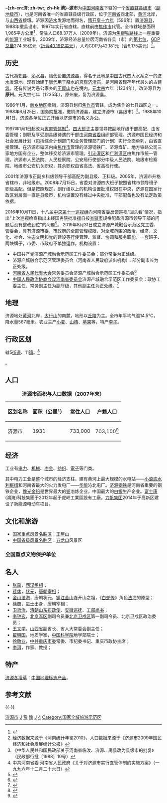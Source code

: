 {{Infobox CnCity
|name = 济源市
|shortname = 
|nickname = 
|usedname = 
|nameorigin = 
|image_city =Jiyuan night.png
|image_caption = 济源夜景
|image_map = Jiyuan.png
|map_caption = 济源市在河南省的地理位置
|class = [[省直辖县级行政区|省直辖县级市]]（[[副地级市|副地级市]]）
|admini_division_code = 419001
|divisions = 5[[街道办事处|街道办事处]]、11[[行政建制镇|镇]]
|location = [[沁园街道_(济源市)|沁园街道]]
|neighbor = 
|spirit = 
|position = 
|subdivision_type1 = 省
|subdivision_name1 = 河南
|leader_title = 市长
|leader_name = [[庄建球|庄建球]]
|leader_title1 =市委书记
|leader_name1 = [[史秉锐|史秉锐]]
|established_title = 
|established_date  =
|coordinate = {{coord|35|04|01.55|N|112|36|04.61|E|display=it}}
|area_total = 1,931
|area_urban = 50
|area_metro =
|area_metro_as_of  =

|population_total  = 73.3<ref>[http://www.jiyuan.gov.cn/zjjy/jybk/201305/t20130529_106438.html 济源百科] {{Wayback|url=http://www.jiyuan.gov.cn/zjjy/jybk/201305/t20130529_106438.html |date=20170530033707 }}，济源之窗</ref>
|population_as_of  = 2016年
|population_density= 
|population_urban  = 
|population_urban_as_of= 
|density_urban = 
|population_metro = 
|population_metro_as_of=
|language = 汉语
|dialect = 
|elevation = 
|climate =
|temperature_mean =
|precipitation = 
|GDP = 533亿
|GDP_as_of = 2016年
|GDP_rank = 
|GDPPC = 
|GDPPC_us =
|GDPPC_PPP_us = 
|Urban_GDP  =
|GDP_urban_as_of = 
|Urban_GDPPC =
|HDI = 
|HDI_as_of = 
|time_zone = [[UTC+8|UTC+8]]（[[北京时间|北京时间]]）
|areacode  = 0391
|postcode = 459000
|carlicense = 豫U
|tree = 
|flower =
|website = http://www.jiyuan.gov.cn
|footnotes = 
}}

'''-{zh-cn:济; zh-tw:{{zy|濟|ㄐㄧˇ}}; zh-hk:濟}-源市'''为[[中华人民共和国|中国]][[河南省|河南省]]下辖的一个[[省直辖县级行政区|省直辖县级市]]（[[副地级市|副地级市]]），也是河南省唯一的省直辖县级行政区，位于[[河南省|河南省]]西北部，[[黄河|黄河]]北岸，与[[山西省|山西省]]接壤。济源因[[济水|济水]]发源地而得名，[[隋朝|隋]][[开皇|开皇十六年]]（596年）置[[济源县|济源县]]，1988年撤县设市，1997年实行省直辖，直辖前由[[焦作市|焦作市]]代管。全市辖域总面积1,965平方公里<ref>{{Cite web|title=中国行政区划|url=http://xzqh.cn/default.asp|accessdate=2020-07-09|archiveurl=https://web.archive.org/web/20101201221013/http://xzqh.cn/default.asp|archivedate=2010-12-01|dead-url=yes}}</ref>，常驻人口68.37万人（2009年）。济源为[[焦柳铁路|焦柳铁路线]]上一座重要的[[能源|能源]]工业城市，2009年，济源经济总量位居河南省各县（市）的[[河南省各县市国内生产总值列表|第七位]]，[[国内生产总值|GDP总量]]274.55亿元（[[人民币汇率|折合40.19亿美元]]），人均GDP为42,181元（合6,175美元）<ref>经济数据来源于《河南统计年鉴2010》，人口数据来源于《济源市2009年国民经济和社会发展统计公报》</ref>。

==历史==
古代為[[轵县|轵县]]、[[沁水县|沁水县]]，[[隋代|隋代]]设置[[济源县|济源县]]，得名于此地是[[中国|中国]]古代四大水系之一的[[济水|济水]]发源地。现有始建于[[唐代|唐代]]用于祭水的[[宫观|宫观]][[济渎庙|济渎庙]]，是河南省现存年代最久的古[[建筑|建筑]]。还有传说为愚公家乡的[[王屋山|王屋山]]也在境内。[[元太宗|元太宗]]六年（1234年），改济源县为'''原州'''。元太宗七年（1235年），原州废，复为济源县。

1986年1月，[[新乡地区|新乡地区]]撤销，济源县划归[[焦作市|焦作市]]管辖，成为焦作的七县四区之一。1988年6月25日，国务院批准，撤销济源县，建立济源市（县级市）<ref>《中华人民共和国民政部关于河南省临汝、济源、禹县改为县级市的批复》（民政部行批〔1988〕10号）</ref>。1988年10月1日，济源各单位正式开始以济源市的名义办公。

1997年1月1日起改为[[省直辖县级行政区|省直管体制]]<ref>中共河南省委  河南省人民政府《关于对济源市实行直管体制的实施方案》（一九九六年十二月二十六日）</ref>。[[党和国家机构|四大班子]]主要领导按副地厅级干部高配，由省委管理；副职及享受副县级待遇的干部由[[中国共产党河南省委员会|河南省委]]组织部管理。济源市国民经济和社会发展计划（包括综合计划部门和业务管理部门的计划）实行全面单列，由省直接管理。在济源市辖区内由[[焦作市|焦作市]]管理的济源钢铁厂、济源煤矿、地方铁路公司三家地方国有企业，整体移交给济源市管理。[[引沁灌区|引沁灌区]]和[[广利灌区|广利灌区]]由焦作市统一管理。济源市人民法院、人民检察院、公安局行使部分中级人民法院、地级市检察院、地级市公安机关职权，其余职权由省高法、省高检行使。

2001年济源市正副乡科级领导干部高配为副县级、正科级。2005年，济源市升格省辖市，非地级市。2008年7月15日，省委对济源四大班子按照省辖市领导班子职级高配。但是按照规定，副厅级以上的机构设置批准权限在中央，济源在国家行政区划层面一直是县级市，机构设置没有经过中央批准，干部配备也没有法定政策依据。

2016年10月11日，十八届[[中央巡视组|中央第十一巡视组]]向河南省委反馈巡视“回头看”情况，指出“上次巡视检查指出未经国务院批准擅自按[[省辖市|省辖市]]规格配备济源市领导干部的问题后没有整改到位”的问题<ref>{{Cite web|title=要文：在济源产城融合示范区成立暨机构改革动员大会上的讲话 -- 新济源党刊|url=http://xjy.jiyuan.gov.cn/web/showArticel.jsp?articelID=23dc3970af0d468ea7db52a261c55241%20&channelID=40|accessdate=2020-07-09|work=xjy.jiyuan.gov.cn|archive-date=2021-05-13|archive-url=https://web.archive.org/web/20210513061632/http://xjy.jiyuan.gov.cn/web/showArticel.jsp?articelID=23dc3970af0d468ea7db52a261c55241%20&channelID=40|dead-url=no}}</ref>。<!--2017年3月31日，国家发展改革委以发改地区〔2017〕593号文函复同意济源市建设国家产城融合示范区。2017年6月7日，河南省政府以豫政〔2017〕20号文印发了《济源国家产城融合示范区总体方案》。2017年6月28日，[[中央编办|中央编办]]批复同意设立'''济源产城融合示范区管理委员会'''，为河南省人民政府派出机构，规格为正厅级，与济源市人民政府实行“一个机构两块牌子”。2018年10月，《河南省关于市县机构改革的总体意见》指出：“济源市机构改革，按照中央编办关于设立济源产城融合示范区管理委员会的批复执行”。2019年5月8日，中央编办正式批复了河南省直机构设置方案。2019年5月31日，河南省委办公厅、省政府办公厅正式印发了《济源产城融合示范区机构设置方案》。2019年8月22日河南省委省政府印发了《济源产城融合示范区机构改革实施方案》。-->2019年8月31日成立济源产城融合示范区党工委、管委会，具有济源市委、市政府的全部管理权限，对全域范围的政治、经济、文化、社会、生态文明和党的建设等行使管理、监督、协调和服务职能，一套班子、两块牌子，市委、市政府不单独运作。机构设置：
*中国共产党济源产城融合示范区工作委员会：部分常委为正处级。
*济源产城融合示范区管理委员会（河南省人民政府派出机构）：部分副市长为正处级。
*[[河南省人民代表大会|河南省人民代表大会]]常务委员会济源产城融合示范区工作委员会<ref>{{Cite web|title=河南省人大常委会设立济源产城融合示范区工作委员会_新闻中心_中国网|url=http://news.china.com.cn/live/2019-09/23/content_552084.htm|accessdate=2020-07-09|work=news.china.com.cn|archive-date=2020-05-19|archive-url=https://web.archive.org/web/20200519072108/http://news.china.com.cn/live/2019-09/23/content_552084.htm|dead-url=no}}</ref>
*[[中国人民政治协商会议河南省委员会|中国人民政治协商会议河南省委员会]]济源产城融合示范区工作委员会：政协工委主任、常务副主任为副厅级，其他副主任为正处级。<ref>{{Cite web|title=河南省政协济源产城融合示范区工作委员会成立，看看领导班子都有谁？ - 河南一百度|url=https://www.henan100.com/news/2020/899510.shtml|accessdate=2020-07-09|work=www.henan100.com|archive-date=2021-01-02|archive-url=https://web.archive.org/web/20210102064203/https://www.henan100.com/news/2020/899510.shtml|dead-url=no}}</ref>
<!--*党工委办公室
*管委会办公室
*纪检工作委员会暨示范区监察工作委员会
*党工委组织部
*党工委宣传部
*党工委统战部
*党工委政法委
*机构编制委员会办公室
*发展改革和统计局
*教育体育局
*工业和科学技术创新委员会
*财政金融局
*审计局
*公安局
*自然资源和规划局
*交通运输局
*农业农村局
*市场监督管理局
*生态环境局
*民政局（副处级）
*司法局（副处级）
*人力资源和社会保障局（副处级）
*水利局（副处级）
*林业局（副处级）
*文化广电和旅游局（副处级）
*卫生健康委员会（副处级）
*退役军人事务局（副处级）
*应急管理局（副处级）
*医疗保障局（副处级）-->

==地理==
济源地处[[黄河|黄河]]北岸，[[太行山|太行山]]的南麓，地形以[[丘陵|丘陵]]为主。全市年平均气温14.5℃，降水量567毫米。农业主产[[小麦|小麦]]、[[山楂|山楂]]、[[苹果|苹果]]等，特产[[李子|李子]]。
{{Weather box
|metric first=y
|single line=y 
|location = 济源（1981 − 2010年）
|Jan high C = 6.5
|Feb high C = 9.7
|Mar high C = 14.8
|Apr high C = 22.0
|May high C = 27.3
|Jun high C = 32.4
|Jul high C = 31.9
|Aug high C = 30.3
|Sep high C = 27.0
|Oct high C = 22.0
|Nov high C = 14.8
|Dec high C = 8.6
|year high C = 20.6

|Jan mean C =  0.3
|Feb mean C =  3.4
|Mar mean C =  8.5
|Apr mean C = 15.4
|May mean C = 20.8
|Jun mean C = 26.0
|Jul mean C = 27.1
|Aug mean C = 25.6
|Sep mean C = 21.1
|Oct mean C = 15.6
|Nov mean C = 8.1
|Dec mean C = 2.2
|year mean C = 14.5

|Jan low C = -4.4
|Feb low C = -1.7
|Mar low C = 2.8
|Apr low C = 8.8
|May low C = 14.1
|Jun low C = 19.6
|Jul low C = 22.7
|Aug low C = 21.4
|Sep low C = 16.2
|Oct low C = 10.3
|Nov low C = 2.9
|Dec low C = -2.5
|year low C = 9.2

|Jan record high C = 20.5
|Feb record high C = 23.9
|Mar record high C = 29.5
|Apr record high C = 36.4
|May record high C = 40.5
|Jun record high C = 42.6
|Jul record high C = 41.6
|Aug record high C = 39.3
|Sep record high C = 38.8
|Oct record high C = 35.1
|Nov record high C = 27.7
|Dec record high C = 24.2

|Jan record low C = -18.5
|Feb record low C = -17.3
|Mar record low C = -8.1
|Apr record low C = -1.8
|May record low C = 2.3
|Jun record low C = 10.7
|Jul record low C = 16.3
|Aug record low C = 12.8
|Sep record low C = 6.2
|Oct record low C = -1.3
|Nov record low C = -9.7
|Dec record low C = -11.1
|precipitation colour = green
|Jan precipitation mm =  8.0
|Feb precipitation mm =  12.6
|Mar precipitation mm = 23.1
|Apr precipitation mm =  23.6
|May precipitation mm = 56.9
|Jun precipitation mm =  60.5
|Jul precipitation mm = 136.9
|Aug precipitation mm = 106.1
|Sep precipitation mm =  75.0
|Oct precipitation mm =  38.6
|Nov precipitation mm =  19.5
|Dec precipitation mm = 7.1
|source 1 = 中国气象数据网<ref name = Cityintro>{{cite web| url = https://data.cma.cn/data/weatherBk.html| script-title = zh: 济源- 气象数据 -中国气象数据网| publisher = Weather China| language = zh-cn| access-date = 2012-06-17| archive-date = 2021-02-19| archive-url = https://web.archive.org/web/20210219231518/http://data.cma.cn/data/weatherBk.html| dead-url = no}}</ref>
}}

==行政区划==
辖5[[街道|街道]]、11[[镇|镇]]。<ref>{{PRC admin/ref sgc|41/90/01/000/000}}</ref>

{{PRC admin/children|41/90/01/000/000}}。

==人口==
{| class="wikitable sortable" 
|+'''济源市面积与人口数据（2007年末）'''
!区划名称!!面积（公里²）!!常住人口!!户籍人口
|-align="right"
!济源市
|1931
|733,000
|703,100<ref>{{Cite web|title=人口民族|url=http://www.jiyuan.gov.cn/zjjy/201305/t20130530_106633.html|accessdate=2020-07-09|publisher=济源之窗 济源市政府门户网站|archiveurl=https://web.archive.org/web/20171006161748/http://www.jiyuan.gov.cn/zjjy/201305/t20130530_106633.html|archivedate=2017-10-06|dead-url=yes}}</ref>
|}

==经济==
工业有[[电力|电力]]、[[机械|机械]]、[[冶金|冶金]]、[[纺织|纺织]]、[[電子|電子]]等门类。

其中电力工业是整个城市的经济支柱，建有黄河上最大规模的水电站——[[小浪底水利枢纽|小浪底水利枢纽]]和河南省最大的火力发电厂——[[华能国际|华能]]沁北电厂。[[济源钢铁|济源钢铁]]是河南省重要的钢铁企业，[[豫光金铅|豫光金铅]]是世界最大的[[铅|铅]]冶炼企业，中国最大的[[銀|白银]]生产企业。[[富士康|富士康]](鴻海)科技集團于2012年起于虎岭工業區設有工廠。[[力帆集团|力帆集团]]2014年于高新区建设了新能源电动车项目。

==文化和旅游==
*[[国家重点风景名胜区|国家重点风景名胜区]]：[[王屋山|王屋山]]
*[[中国省级风景名胜区|中国省级风景名胜区]]：[[五龙口|五龙口]]风景区

===全国重点文物保护单位===
{{columns-list|3|
* [[济渎庙|济渎庙]]
* [[济源大明寺|大明寺]]
* [[奉仙观|奉仙观]]
* [[轵国故城|轵国故城]]
* [[柴庄延庆寺塔|柴庄延庆寺塔]]
* [[阳台宫|阳台宫]]
* [[五龙口古代水利设施|五龙口古代水利设施]]
}}

== 名人 ==
*[[张禹_(西汉)|张禹]]，[[西汉|西汉]][[丞相|丞相]]；
*[[裴休|裴休]]，[[状元|状元]]，[[唐朝|唐朝]][[宰相|宰相]]；
*[[金山法海|金山法海]]，唐朝状元，[[镇江|镇江]][[江天禅寺|金山寺]]开山之祖，《[[白蛇传|白蛇传]]》角色[[法海_(白蛇传)|法海]]的原型；
*[[徐商|徐商]]，[[进士|进士]]出身，唐朝宰相；
*[[卫哲治|卫哲治]]，[[清朝|清朝]][[山东|山东]][[布政使|布政使]]、[[安徽巡抚|安徽巡抚]]、[[工部尚书|工部尚书]]；
*[[李钟玄|李钟玄]]，[[北京军区|北京军区]]副司令员兼[[北京卫戍区|北京卫戍区]]第一副司令员、北京卫戍区政治委员；
*[[王文学_(1940年)|王文学]]，[[山西省|山西省]]副省长、省人大常委会副主任；
*[[翟明国|翟明国]]，地质学家，[[中国科学院|中国科学院]]地学部院士；
*[[徐敬业_(共和国)|徐敬业]]，[[中共重庆市委|中共重庆市委]]常委、市纪委书记、重庆市政协主席；
*[[李洱|李洱]]，作家、教授；

==特产==
[[济源冬凌草|济源冬凌草]]：[[中国地理标志产品|中国地理标志产品]]。

==参考文献==
{{Reflist}}

{{-}}
{{河南行政区划}}
{{中原经济区}}
{{济源市行政区划}}
{{黄河流域主要城市}}
{{中华人民共和国国家森林城市}}
{{中华人民共和国全国文明城市}}
{{中华人民共和国国家卫生城市}}

[[Category:济源市|]]
[[Category:河南县级市|J]]
[[Category:省直辖县级市|豫]]
[[Category:国家卫生城市|豫]]
[[Category:中原经济区城市|J]]
[[Category:全国文明城市|4]]
[[Category:国家全域旅游示范区|Category:国家全域旅游示范区]]